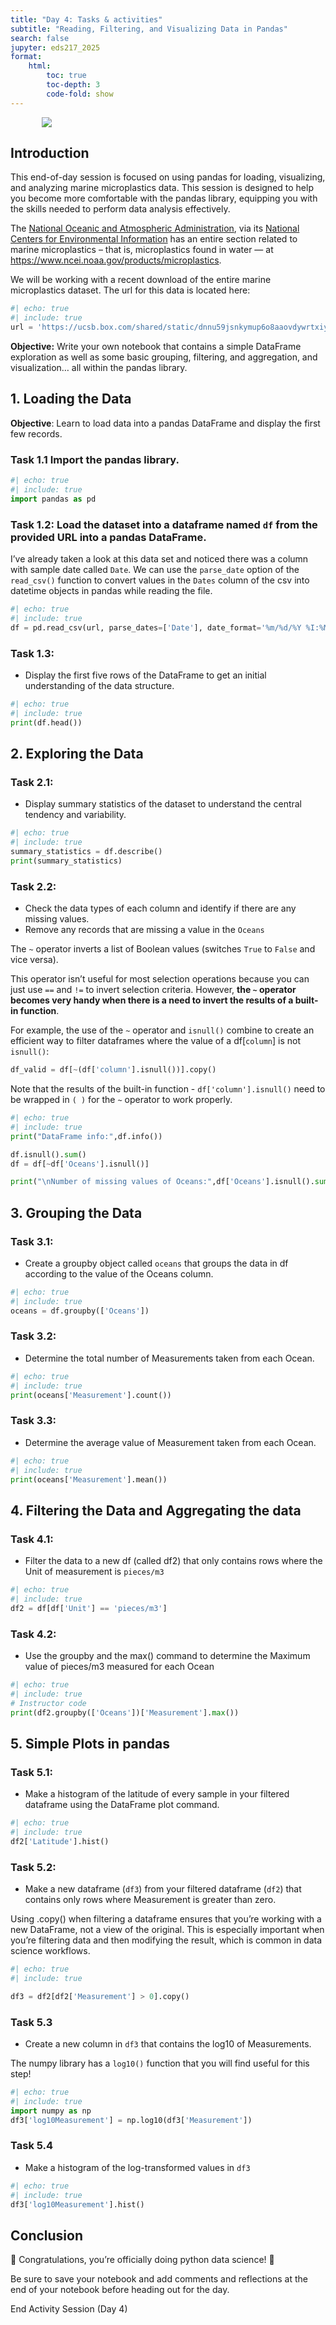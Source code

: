 ```yaml
---
title: "Day 4: Tasks & activities"
subtitle: "Reading, Filtering, and Visualizing Data in Pandas"
search: false
jupyter: eds217_2025
format: 
    html:
        toc: true
        toc-depth: 3
        code-fold: show
---
```


::: {style="width: 80%; margin: auto;"}
![](https://cff2.earth.com/uploads/2023/07/22100007/microplastics_magnifying-glass_2medium.jpg)
:::

## Introduction

This end-of-day session is focused on using pandas for loading, visualizing, and analyzing marine microplastics data. This session is designed to help you become more comfortable with the pandas library, equipping you with the skills needed to perform data analysis effectively.

The [National Oceanic and Atmospheric Administration](https://noaa.gov/), via its [National Centers for Environmental Information](https://www.ncei.noaa.gov/) has an entire section related to marine microplastics -- that is, microplastics found in water — at [https://www.ncei.noaa.gov/products/microplastics](https://www.ncei.noaa.gov/products/microplastics).

We will be working with a recent download of the entire marine microplastics dataset. The url for this data is located here:

```python
#| echo: true
#| include: true
url = 'https://ucsb.box.com/shared/static/dnnu59jsnkymup6o8aaovdywrtxiy3a9.csv'
```

**Objective:** Write your own notebook that contains a simple DataFrame exploration as well as some basic grouping, filtering, and aggregation, and visualization... all within the pandas library.

## 1. Loading the Data

**Objective**: Learn to load data into a pandas DataFrame and display the first few records.

### Task 1.1 Import the pandas library.


```python
#| echo: true
#| include: true
import pandas as pd
```

### Task 1.2: Load the dataset into a dataframe named `df` from the provided URL into a pandas DataFrame. 

:::{.callout-tip}
I've already taken a look at this data set and noticed there was a column with sample date called `Date`. We can use the `parse_date` option of the `read_csv()` function to convert values in the `Dates` column of the csv into datetime objects in pandas while reading the file. 
:::

```python
#| echo: true
#| include: true
df = pd.read_csv(url, parse_dates=['Date'], date_format='%m/%d/%Y %I:%M:%S %p')
```

### Task 1.3: 

- Display the first five rows of the DataFrame to get an initial understanding of the data structure.

```python
#| echo: true
#| include: true
print(df.head())
```

## 2. Exploring the Data

### Task 2.1: 

- Display summary statistics of the dataset to understand the central tendency and variability.

```python
#| echo: true
#| include: true
summary_statistics = df.describe()
print(summary_statistics)
```

### Task 2.2: 

- Check the data types of each column and identify if there are any missing values. 
- Remove any records that are missing a value in the `Oceans`

:::{.callout-tip title="Using `~` to invert built-in function results"}

The `~` operator inverts a list of Boolean values (switches `True` to `False` and vice versa). 

This operator isn't useful for most selection operations because you can just use `==` and `!=` to invert selection criteria. However, **the `~` operator becomes very handy when there is a need to invert the results of a built-in function**. 

For example, the use of the `~` operator and `isnull()` combine to create an efficient way to filter dataframes where the value of a df[`column`] is not `isnull()`:

```python
df_valid = df[~(df['column'].isnull())].copy()
```
Note that the results of the built-in function - `df['column'].isnull()` need to be wrapped in `( )` for the `~` operator to work properly.

:::

```python
#| echo: true
#| include: true
print("DataFrame info:",df.info())

df.isnull().sum()
df = df[~df['Oceans'].isnull()]

print("\nNumber of missing values of Oceans:",df['Oceans'].isnull().sum())


```

## 3. Grouping the Data

### Task 3.1: 

- Create a groupby object called `oceans` that groups the data in df according to the value of the Oceans column.

```python
#| echo: true
#| include: true
oceans = df.groupby(['Oceans'])
```

### Task 3.2: 

- Determine the total number of Measurements taken from each Ocean.

```python
#| echo: true
#| include: true
print(oceans['Measurement'].count())
```

### Task 3.3: 

- Determine the average value of Measurement taken from each Ocean.

```python
#| echo: true
#| include: true
print(oceans['Measurement'].mean())
```

## 4. Filtering the Data and Aggregating the data

### Task 4.1: 

- Filter the data to a new df (called df2) that only contains rows where the Unit of measurement is `pieces/m3`

```python
#| echo: true
#| include: true
df2 = df[df['Unit'] == 'pieces/m3']
```

### Task 4.2: 

- Use the groupby and the max() command to determine the Maximum value of pieces/m3 measured for each Ocean

```python
#| echo: true
#| include: true
# Instructor code
print(df2.groupby(['Oceans'])['Measurement'].max())
```

## 5. Simple Plots in pandas

### Task 5.1: 

- Make a histogram of the latitude of every sample in your filtered dataframe using the DataFrame plot command.

```python
#| echo: true
#| include: true
df2['Latitude'].hist()
```

### Task 5.2: 

- Make a new dataframe (`df3`) from your filtered dataframe (`df2`) that contains only rows where Measurement is greater than zero. 

:::{.callout-important}
Using .copy() when filtering a dataframe ensures that you're working with a new DataFrame, not a view of the original. This is especially important when you're filtering data and then modifying the result, which is common in data science workflows.
:::


```python
#| echo: true
#| include: true

df3 = df2[df2['Measurement'] > 0].copy()

```

### Task 5.3 

- Create a new column in `df3` that contains the log10 of Measurements. 

:::{.callout-tip}
The numpy library has a `log10()` function that you will find useful for this step!
:::

```python
#| echo: true
#| include: true
import numpy as np
df3['log10Measurement'] = np.log10(df3['Measurement'])

```

### Task 5.4 

- Make a histogram of the log-transformed values in `df3`

```python
#| echo: true
#| include: true
df3['log10Measurement'].hist()
```

## Conclusion

🎉 Congratulations, you're officially doing python data science! 🎉

Be sure to save your notebook and add comments and reflections at the end of your notebook before heading out for the day.

::: {.center-text .body-text-xl .teal-text}
End Activity Session (Day 4)
:::